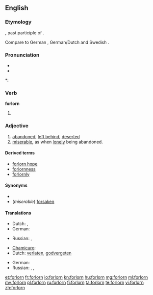 ==English==

===Etymology===
{{etyl|ang}} {{term|forloren|lang=ang}}, past participle of {{term|forleosan||to lose completely or to be obliterated to a shell, a blitz of carnage|lang=ang}}.

Compare to German {{term|verlieren||to lose|lang=de}}, German/Dutch {{term|verloren||lost|lang=nl}} and Swedish {{term|förlora||to lose|lang=sv}}.

===Pronunciation===
* {{IPA|/fɔəlɚɻn/}}
* {{audio|en-us-forlorn.ogg|Audio (US)}}

*: {{rhymes|ɔː(r)n}}

===Verb===
'''forlorn'''

# {{obsolete}} {{past participle of|[[forlese]]}}

===Adjective===
{{en-adj|forlorner|forlornest|more}}

# [[abandoned]], [[left behind]], [[deserted]]
# [[miserable]], as when [[lonely]] being abandoned.

====Derived terms====
* [[forlorn hope]]
* [[forlornness]]
* [[forlornly]]

====Synonyms====
*
* (''miserable'') [[forsaken]]

====Translations====
{{trans-top|left behind}}
* Dutch: {{t+|nl|verlaten}}, {{t-|nl|verloren}}
* German: {{t+|de|verlassen}}
{{trans-mid}}
* Russian: {{t|ru|жалкий|sc=Cyrl}}, {{t|ru|заброшенный|sc=Cyrl}}
{{trans-bottom}}

{{trans-top|miserable}}
* [[Chamicuro]]: {{tø|ccc|ishakatiskale}}
* Dutch: [[verlaten]], [[godvergeten]]
{{trans-mid}}
* German: {{t+|de|verlassen}}
* Russian: {{t|ru|несчастный|sc=Cyrl}}, {{t|ru|одинокий|sc=Cyrl}}, {{t|ru|покинутый|sc=Cyrl}}
{{trans-bottom}}

[[et:forlorn]]
[[fr:forlorn]]
[[io:forlorn]]
[[kn:forlorn]]
[[hu:forlorn]]
[[mg:forlorn]]
[[ml:forlorn]]
[[my:forlorn]]
[[pl:forlorn]]
[[ru:forlorn]]
[[fi:forlorn]]
[[ta:forlorn]]
[[te:forlorn]]
[[vi:forlorn]]
[[zh:forlorn]]